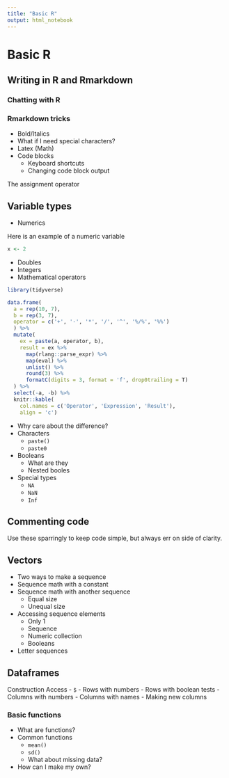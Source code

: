 ```yaml
---
title: "Basic R"
output: html_notebook
---
```


# Basic R

## Writing in R and Rmarkdown

### Chatting with R

### Rmarkdown tricks

- Bold/Italics
- What if I need special characters?
- Latex (Math)
- Code blocks
    - Keyboard shortcuts
    - Changing code block output

The assignment operator

## Variable types
  - Numerics
  
  Here is an example of a numeric variable
  
```r
x <- 2
```
  
  - Doubles
  - Integers
  - Mathematical operators
  
```r
library(tidyverse)

data.frame(
  a = rep(10, 7),
  b = rep(3, 7),
  operator = c('+', '-', '*', '/', '^', '%/%', '%%')
  ) %>%
  mutate(
    ex = paste(a, operator, b),
    result = ex %>%
      map(rlang::parse_expr) %>%
      map(eval) %>%
      unlist() %>%
      round(3) %>%
      formatC(digits = 3, format = 'f', drop0trailing = T)
  ) %>%
  select(-a, -b) %>%
  knitr::kable(
    col.names = c('Operator', 'Expression', 'Result'),
    align = 'c')
```
  
  - Why care about the difference?
- Characters
    - `paste()`
    - `paste0`
- Booleans
    - What are they
    - Nested booles
- Special types
    - `NA`
    - `NaN`
    - `Inf`

## Commenting code

Use these sparringly to keep code simple, but always err on side of clarity.

## Vectors

- Two ways to make a sequence
- Sequence math with a constant
- Sequence math with another sequence
    - Equal size
    - Unequal size
- Accessing sequence elements
    - Only 1
    - Sequence
    - Numeric collection
    - Booleans
- Letter sequences

## Dataframes

Construction
Access
- `$`
- Rows with numbers
- Rows with boolean tests
- Columns with numbers
- Columns with names
- Making new columns

### Basic functions
- What are functions?
- Common functions
    - `mean()`
    - `sd()`
    - What about missing data?
- How can I make my own?